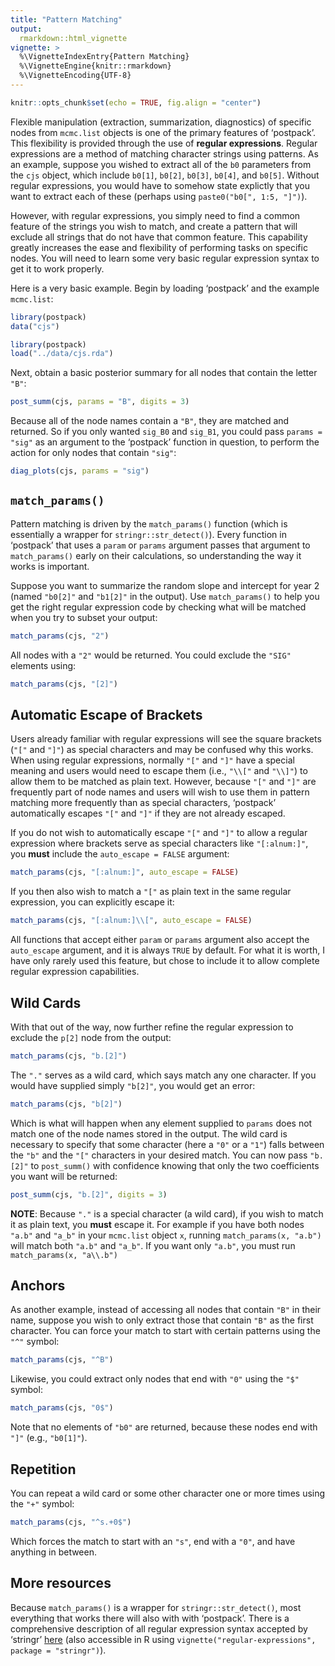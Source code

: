 ```yaml
---
title: "Pattern Matching"
output: 
  rmarkdown::html_vignette
vignette: >
  %\VignetteIndexEntry{Pattern Matching}
  %\VignetteEngine{knitr::rmarkdown}
  %\VignetteEncoding{UTF-8}
---
```


```r
knitr::opts_chunk$set(echo = TRUE, fig.align = "center")
```

Flexible manipulation (extraction, summarization, diagnostics) of specific nodes from `mcmc.list` objects is one of the primary features of 'postpack'.
This flexibility is provided through the use of **regular expressions**.
Regular expressions are a method of matching character strings using patterns.
As an example, suppose you wished to extract all of the `b0` parameters from the `cjs` object, which include `b0[1]`, `b0[2]`, `b0[3]`, `b0[4]`, and `b0[5]`.
Without regular expressions, you would have to somehow state explictly that you want to extract each of these (perhaps using `paste0("b0[", 1:5, "]")`).

However, with regular expressions, you simply need to find a common feature of the strings you wish to match, and create a pattern that will exclude all strings that do not have that common feature.
This capability greatly increases the ease and flexibility of performing tasks on specific nodes.
You will need to learn some very basic regular expression syntax to get it to work properly.

Here is a very basic example. 
Begin by loading 'postpack' and the example `mcmc.list`:

```r
library(postpack)
data("cjs")
```

```r
library(postpack)
load("../data/cjs.rda")
```

Next, obtain a basic posterior summary for all nodes that contain the letter `"B"`:

```r
post_summ(cjs, params = "B", digits = 3)
```

Because all of the node names contain a `"B"`, they are matched and returned. So if you only wanted `sig_B0` and `sig_B1`, you could pass `params = "sig"` as an argument to the 'postpack' function in question, to perform the action for only nodes that contain `"sig"`:

```r
diag_plots(cjs, params = "sig")
```

## `match_params()`

Pattern matching is driven by the `match_params()` function (which is essentially a wrapper for `stringr::str_detect()`).
Every function in 'postpack' that uses a `param` or `params` argument passes that argument to `match_params()` early on their calculations, so understanding the way it works is important. 

Suppose you want to summarize the random slope and intercept for year 2 (named `"b0[2]"` and `"b1[2]"` in the output).
Use `match_params()` to help you get the right regular expression code by checking what will be matched when you try to subset your output:

```r
match_params(cjs, "2")
```

All nodes with a `"2"` would be returned. You could exclude the `"SIG"` elements using:

```r
match_params(cjs, "[2]")
```

## Automatic Escape of Brackets

Users already familiar with regular expressions will see the square brackets (`"["` and `"]"`) as special characters and may be confused why this works.
When using regular expressions, normally `"["` and `"]"` have a special meaning and users would need to escape them (i.e., `"\\["` and `"\\]"`) to allow them to be matched as plain text. 
However, because `"["` and `"]"` are frequently part of node names and users will wish to use them in pattern matching more frequently than as special characters, 'postpack' automatically escapes `"["` and `"]"` if they are not already escaped.

If you do not wish to automatically escape `"["` and `"]"` to allow a regular expression where brackets serve as special characters like `"[:alnum:]"`, you **must** include the `auto_escape = FALSE` argument:

```r
match_params(cjs, "[:alnum:]", auto_escape = FALSE)
```

If you then also wish to match a `"["` as plain text in the same regular expression, you can explicitly escape it:

```r
match_params(cjs, "[:alnum:]\\[", auto_escape = FALSE)
```

All functions that accept either `param` or `params` argument also accept the `auto_escape` argument, and it is always `TRUE` by default. For what it is worth, I have only rarely used this feature, but chose to include it to allow complete regular expression capabilities.

## Wild Cards

With that out of the way, now further refine the regular expression to exclude the `p[2]` node from the output:

```r
match_params(cjs, "b.[2]")
```

The `"."` serves as a wild card, which says match any one character. If you would have supplied simply `"b[2]"`, you would get an error:

```r
match_params(cjs, "b[2]")
```

Which is what will happen when any element supplied to `params` does not match one of the node names stored in the output. The wild card is necessary to specify that some character (here a `"0"` or a `"1"`) falls between the `"b"` and the `"["` characters in your desired match. You can now pass `"b.[2]"` to `post_summ()` with confidence knowing that only the two coefficients you want will be returned:

```r
post_summ(cjs, "b.[2]", digits = 3)
```

**NOTE**: Because `"."` is a special character (a wild card), if you wish to match it as plain text, you **must** escape it.
For example if you have both nodes `"a.b"` and `"a_b"` in your `mcmc.list` object `x`, running `match_params(x, "a.b")` will match both `"a.b"` and `"a_b"`. If you want only `"a.b"`, you must run `match_params(x, "a\\.b")`

## Anchors

As another example, instead of accessing all nodes that contain `"B"` in their name, suppose you wish to only extract those that contain `"B"` as the first character. You can force your match to start with certain patterns using the `"^"` symbol:

```r
match_params(cjs, "^B")
```

Likewise, you could extract only nodes that end with `"0"` using the `"$"` symbol:

```r
match_params(cjs, "0$")
```

Note that no elements of `"b0"` are returned, because these nodes end with `"]"` (e.g., `"b0[1]"`).

## Repetition

You can repeat a wild card or some other character one or more times using the `"+"` symbol:

```r
match_params(cjs, "^s.+0$")
```

Which forces the match to start with an `"s"`, end with a `"0"`, and have anything in between.

## More resources

Because `match_params()` is a wrapper for `stringr::str_detect()`, most everything that works there will also with with 'postpack'.
There is a comprehensive description of all regular expression syntax accepted by 'stringr' [here](https://stringr.tidyverse.org/articles/regular-expressions.html) (also accessible in R using `vignette("regular-expressions", package = "stringr")`).
